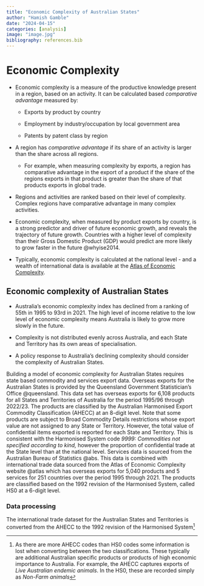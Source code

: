 ```yaml
---
title: "Economic Complexity of Australian States"
author: "Hamish Gamble"
date: "2024-04-15"
categories: [analysis]
image: "image.jpg"
bibliography: references.bib
---
```


# Economic Complexity

-   Economic complexity is a measure of the productive knowledge present in a region, based on an activity. It can be calculated based *comparative advantage* measured by:

    -   Exports by product by country

    -   Employment by industry/occupation by local government area

    -   Patents by patent class by region

-   A region has *comparative advantage* if its share of an activity is larger than the share across all regions.

    -   For example, when measuring complexity by exports, a region has comparative advantage in the export of a product if the share of the regions exports in that product is greater than the share of that products exports in global trade.

-   Regions and activities are ranked based on their level of complexity. Complex regions have comparative advantage in many complex activities.

-   Economic complexity, when measured by product exports by country, is a strong predictor and driver of future economic growth, and reveals the trajectory of future growth. Countries with a higher level of complexity than their Gross Domestic Product (GDP) would predict are more likely to grow faster in the future @whyise2014.

-   Typically, economic complexity is calculated at the national level - and a wealth of international data is available at the [Atlas of Economic Complexity](https://atlas.cid.harvard.edu).

## Economic complexity of Australian States

-   Australia's economic complexity index has declined from a ranking of 55th in 1995 to 93rd in 2021. The high level of income relative to the low level of economic complexity means Australia is likely to grow more slowly in the future.

-   Complexity is not distributed evenly across Australia, and each State and Territory has its own areas of specialisation.

-   A policy response to Australia's declining complexity should consider the complexity of Australian States.

Building a model of economic complexity for Australian States requires state based commodity and services export data. Overseas exports for the Australian States is provided by the Queensland Government Statistician's Office @queensland. This data set has overseas exports for 6,108 products for all States and Territories of Australia for the period 1995/96 through 2022/23. The products are classified by the Australian Harmonised Export Commodity Classification (AHECC) at an 8-digit level. Note that some products are subject to Broad Commodity Details restrictions whose export value are not assigned to any State or Territory. However, the total value of confidential items exported is reported for each State and Territory. This is consistent with the Harmonised System code *9999: Commodities not specified according to kind,* however the proportion of confidential trade at the State level than at the national level. Services data is sourced from the Australian Bureau of Statistics @abs. This data is combined with international trade data sourced from the Atlas of Economic Complexity website @atlas which has overseas exports for 5,040 products and 5 services for 251 countries over the period 1995 through 2021. The products are classified based on the 1992 revision of the Harmonised System, called HS0 at a 6-digit level.

### Data processing

The international trade dataset for the Australian States and Territories is converted from the AHECC to the 1992 revision of the Harmonised System[^1]

[^1]: As there are more AHECC codes than HS0 codes some information is lost when converting between the two classifications. These typically are additional Australian specific products or products of high economic importance to Australia. For example, the AHECC captures exports of *Live Australian endemic animals*. In the HS0, these are recorded simply as *Non-Farm animals*
